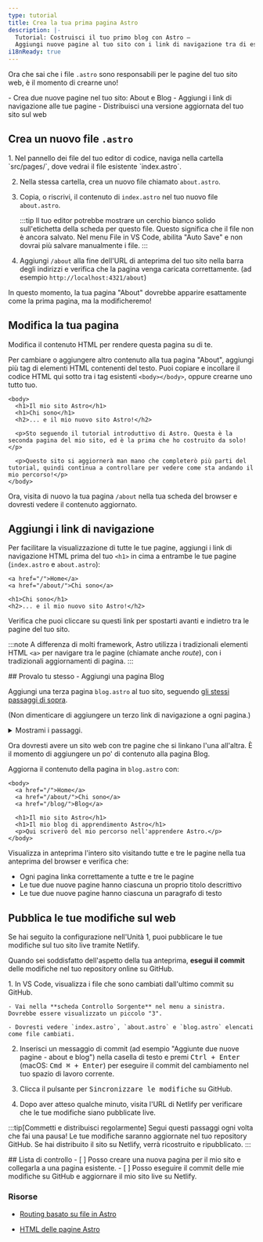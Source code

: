 ```yaml
---
type: tutorial
title: Crea la tua prima pagina Astro
description: |-
  Tutorial: Costruisci il tuo primo blog con Astro —
  Aggiungi nuove pagine al tuo sito con i link di navigazione tra di esse
i18nReady: true
---
```


Ora che sai che i file `.astro` sono responsabili per le pagine del tuo sito web, è il momento di crearne uno!

<PreCheck>
  - Crea due nuove pagine nel tuo sito: About e Blog
  - Aggiungi i link di navigazione alle tue pagine
  - Distribuisci una versione aggiornata del tuo sito sul web
</PreCheck>

## Crea un nuovo file `.astro`

<Steps>
1. Nel pannello dei file del tuo editor di codice, naviga nella cartella `src/pages/`, dove vedrai il file esistente `index.astro`.

2. Nella stessa cartella, crea un nuovo file chiamato `about.astro`.

3. Copia, o riscrivi, il contenuto di `index.astro` nel tuo nuovo file `about.astro`.

    :::tip
    Il tuo editor potrebbe mostrare un cerchio bianco solido sull'etichetta della scheda per questo file. Questo significa che il file non è ancora salvato. Nel menu File in VS Code, abilita "Auto Save" e non dovrai più salvare manualmente i file.
    :::

4. Aggiungi `/about` alla fine dell'URL di anteprima del tuo sito nella barra degli indirizzi e verifica che la pagina venga caricata correttamente. (ad esempio `http://localhost:4321/about`)
</Steps>

In questo momento, la tua pagina "About" dovrebbe apparire esattamente come la prima pagina, ma la modificheremo!

## Modifica la tua pagina

Modifica il contenuto HTML per rendere questa pagina su di te.

Per cambiare o aggiungere altro contenuto alla tua pagina "About", aggiungi più tag di elementi HTML contenenti del testo. Puoi copiare e incollare il codice HTML qui sotto tra i tag esistenti `<body></body>`, oppure crearne uno tutto tuo.

```astro title="src/pages/about.astro" ins={3-8} del={2}
<body>
  <h1>Il mio sito Astro</h1>
  <h1>Chi sono</h1>
  <h2>... e il mio nuovo sito Astro!</h2>

  <p>Sto seguendo il tutorial introduttivo di Astro. Questa è la seconda pagina del mio sito, ed è la prima che ho costruito da solo!</p>

  <p>Questo sito si aggiornerà man mano che completerò più parti del tutorial, quindi continua a controllare per vedere come sta andando il mio percorso!</p>
</body>
```

Ora, visita di nuovo la tua pagina `/about` nella tua scheda del browser e dovresti vedere il contenuto aggiornato.

## Aggiungi i link di navigazione

Per facilitare la visualizzazione di tutte le tue pagine, aggiungi i link di navigazione HTML prima del tuo `<h1>` in cima a entrambe le tue pagine (`index.astro` e `about.astro`):

```astro title="src/pages/about.astro" ins={1-2}
<a href="/">Home</a>
<a href="/about/">Chi sono</a>

<h1>Chi sono</h1>
<h2>... e il mio nuovo sito Astro!</h2>
```

Verifica che puoi cliccare su questi link per spostarti avanti e indietro tra le pagine del tuo sito.

:::note
A differenza di molti framework, Astro utilizza i tradizionali elementi HTML `<a>` per navigare tra le pagine (chiamate anche _route_), con i tradizionali aggiornamenti di pagina.
:::

<Box icon="puzzle-piece">
## Provalo tu stesso - Aggiungi una pagina Blog

Aggiungi una terza pagina `blog.astro` al tuo sito, seguendo [gli stessi passaggi di sopra](#crea-un-nuovo-file-astro).

(Non dimenticare di aggiungere un terzo link di navigazione a ogni pagina.)

<details>
<summary>Mostrami i passaggi.</summary>
<Steps>
1. Crea un nuovo file in `src/pages/blog.astro`.
2. Copia l'intero contenuto di `index.astro` e incollalo in `blog.astro`.
3. [Aggiungi un terzo link di navigazione](#aggiungi-i-link-di-navigazione) in cima a ogni pagina:
</Steps>

```astro title="src/pages/index.astro" ins={4}
<body>
  <a href="/">Home</a>
  <a href="/about/">Chi sono</a>
  <a href="/blog/">Blog</a>

  <h1>Il mio sito Astro</h1>
</body>
```
</details>
</Box>

Ora dovresti avere un sito web con tre pagine che si linkano l'una all'altra. È il momento di aggiungere un po' di contenuto alla pagina Blog.

Aggiorna il contenuto della pagina in `blog.astro` con:

```astro astro title="src/pages/blog.astro" ins={7-8} del={6}
<body>
  <a href="/">Home</a>
  <a href="/about/">Chi sono</a>
  <a href="/blog/">Blog</a>

  <h1>Il mio sito Astro</h1>
  <h1>Il mio blog di apprendimento Astro</h1>
  <p>Qui scriverò del mio percorso nell'apprendere Astro.</p>
</body>
```

Visualizza in anteprima l'intero sito visitando tutte e tre le pagine nella tua anteprima del browser e verifica che:
- Ogni pagina linka correttamente a tutte e tre le pagine
- Le tue due nuove pagine hanno ciascuna un proprio titolo descrittivo
- Le tue due nuove pagine hanno ciascuna un paragrafo di testo

## Pubblica le tue modifiche sul web
Se hai seguito la configurazione nell'Unità 1, puoi pubblicare le tue modifiche sul tuo sito live tramite Netlify.

Quando sei soddisfatto dell'aspetto della tua anteprima, **esegui il commit** delle modifiche nel tuo repository online su GitHub. 

<Steps>
1. In VS Code, visualizza i file che sono cambiati dall'ultimo commit su GitHub. 

    - Vai nella **scheda Controllo Sorgente** nel menu a sinistra. Dovrebbe essere visualizzato un piccolo "3".

    - Dovresti vedere `index.astro`, `about.astro` e `blog.astro` elencati come file cambiati.

2. Inserisci un messaggio di commit (ad esempio "Aggiunte due nuove pagine - about e blog") nella casella di testo e premi <kbd>Ctrl + Enter</kbd> (macOS: <kbd>Cmd ⌘ + Enter</kbd>) per eseguire il commit del cambiamento nel tuo spazio di lavoro corrente.

3. Clicca il pulsante per <kbd>Sincronizzare le modifiche</kbd> su GitHub.

4. Dopo aver atteso qualche minuto, visita l'URL di Netlify per verificare che le tue modifiche siano pubblicate live.
</Steps>

:::tip[Commetti e distribuisci regolarmente]
Segui questi passaggi ogni volta che fai una pausa! Le tue modifiche saranno aggiornate nel tuo repository GitHub. Se hai distribuito il sito su Netlify, verrà ricostruito e ripubblicato.
:::



<Box icon="check-list">
## Lista di controllo

<Checklist>
- [ ] Posso creare una nuova pagina per il mio sito e collegarla a una pagina esistente.
- [ ] Posso eseguire il commit delle mie modifiche su GitHub e aggiornare il mio sito live su Netlify.
</Checklist>
</Box>

### Risorse

- [Routing basato su file in Astro](/it/basics/astro-pages/#file-based-routing)

- [HTML delle pagine Astro](/it/basics/astro-pages/#astro-pages)

